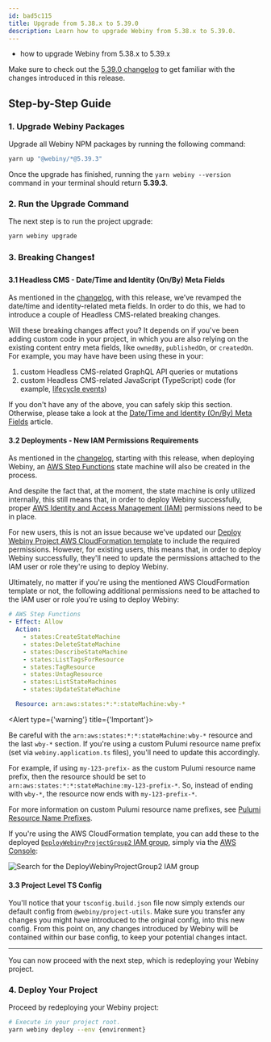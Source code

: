 ```yaml
---
id: bad5c115
title: Upgrade from 5.38.x to 5.39.0
description: Learn how to upgrade Webiny from 5.38.x to 5.39.0.
---
```



<Alert type="success" title="What you’ll learn">

- how to upgrade Webiny from 5.38.x to 5.39.x

</Alert>

<Alert type="info">

Make sure to check out the [5.39.0 changelog](./changelog) to get familiar with the changes introduced in this
release.

</Alert>

## Step-by-Step Guide

### 1. Upgrade Webiny Packages

Upgrade all Webiny NPM packages by running the following command:

```bash
yarn up "@webiny/*@5.39.3"
```

Once the upgrade has finished, running the `yarn webiny --version` command in your terminal should return **5.39.3**.

### 2. Run the Upgrade Command

The next step is to run the project upgrade:

```bash
yarn webiny upgrade
```

### 3. Breaking Changes❗

#### 3.1 Headless CMS - Date/Time and Identity (On/By) Meta Fields

As mentioned in the [changelog](docs/release-notes/5.39.0/changelog#headless-cms-revamped-date-time-and-identity-on-by-meta-fields), with this release, we’ve revamped the date/time and identity-related meta fields. In order to do this, we had to introduce a couple of Headless CMS-related breaking changes.

Will these breaking changes affect you? It depends on if you've been adding custom code in your project, in which you are also relying on the existing content entry meta fields, like `ownedBy`, `publishedOn`, or `createdOn`. For example, you may have have been using these in your:

1. custom Headless CMS-related GraphQL API queries or mutations
2. custom Headless CMS-related JavaScript (TypeScript) code (for example, [lifecycle events](/docs/headless-cms/references/lifecycle-events))

If you don't have any of the above, you can safely skip this section. Otherwise, please take a look at the [Date/Time and Identity (On/By) Meta Fields](/docs/release-notes/5.39.0/date-time-and-identity-meta-fields) article.

#### 3.2 Deployments - New IAM Permissions Requirements

As mentioned in the [changelog](/docs/release-notes/5.39.0/changelog#deployments-new-iam-permissions-requirements), starting with this release, when deploying Webiny, an [AWS Step Functions](https://aws.amazon.com/step-functions/) state machine will also be created in the process.

And despite the fact that, at the moment, the state machine is only utilized internally, this still means that, in order to deploy Webiny successfully, proper [AWS Identity and Access Management (IAM)](https://aws.amazon.com/iam/) permissions need to be in place.

For new users, this is not an issue because we've updated our [Deploy Webiny Project AWS CloudFormation template](/docs/infrastructure/aws/configure-aws-credentials#and-quot-deploy-webiny-project-and-quot-aws-cloud-formation-template) to include the required permissions. However, for existing users, this means that, in order to deploy Webiny successfully, they'll need to update the permissions attached to the IAM user or role they're using to deploy Webiny.

Ultimately, no matter if you're using the mentioned AWS CloudFormation template or not, the following additional permissions need to be attached to the IAM user or role you're using to deploy Webiny:

```yaml
# AWS Step Functions
- Effect: Allow
  Action:
    - states:CreateStateMachine
    - states:DeleteStateMachine
    - states:DescribeStateMachine
    - states:ListTagsForResource
    - states:TagResource
    - states:UntagResource
    - states:ListStateMachines
    - states:UpdateStateMachine

  Resource: arn:aws:states:*:*:stateMachine:wby-*
```

<Alert type={'warning'} title={'Important'}>

Be careful with the `arn:aws:states:*:*:stateMachine:wby-*` resource and the last `wby-*` section. If you're using a
custom Pulumi resource name prefix (set via `webiny.application.ts` files), you'll need to update this accordingly.

For example, if using `my-123-prefix-` as the custom Pulumi resource name prefix, then the resource should be set to `arn:aws:states:*:*:stateMachine:my-123-prefix-*`. So, instead of ending with `wby-*`, the resource now ends with `my-123-prefix-*`.

For more information on custom Pulumi resource name prefixes, see [Pulumi Resource Name Prefixes](/docs/infrastructure/basics/modify-cloud-infrastructure#pulumi-resource-name-prefixes).

</Alert>

If you're using the AWS CloudFormation template, you can add these to the deployed [`DeployWebinyProjectGroup2` IAM group](https://github.com/webiny/webiny-js/blob/next/docs/DEPLOY_WEBINY_PROJECT_CF_TEMPLATE.yaml#L255-L266), simply via the [AWS Console](https://us-east-1.console.aws.amazon.com/iam/home#/groups):

<Image src={iamUserGroupsSearch} alt="Search for the DeployWebinyProjectGroup2 IAM group" />

#### 3.3 Project Level TS Config

You'll notice that your `tsconfig.build.json` file now simply extends our default config from `@webiny/project-utils`. Make sure you transfer any changes you might have introduced to the original config, into this new config. From this point on, any changes introduced by Webiny will be contained within our base config, to keep your potential changes intact. 

---

You can now proceed with the next step, which is redeploying your Webiny project.

### 4. Deploy Your Project

Proceed by redeploying your Webiny project:

```bash
# Execute in your project root.
yarn webiny deploy --env {environment}
```

<AdditionalNotes />
